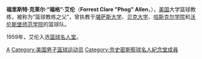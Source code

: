 {{Infobox Person
|name        = 福里斯特·克莱尔·福格·艾伦<br />Forrest Clare "Phog" Allen
|image       = 
|alt         = 
|caption     = 福格·艾伦雕像
|birth_date  = 1885年11月18日
|birth_place = [[密苏里州|密苏里州]][[詹姆斯波特_(密苏里州)|詹姆斯波特]]
|death_date  = 1974年9月16日
|death_place = 
|other_names = 
|known_for   = 
|occupation  = [[籃球|籃球]]教練
|nationality = {{USA}}
}}
'''福里斯特·克莱尔·“福格”·艾伦'''（'''Forrest Clare "Phog" Allen'''，{{bd|1885年|11月18日|1974年|9月16日}}），[[美国|美国]]大学篮球教练，被称为“篮球教练之父”，曾执教于[[堪萨斯大学|堪萨斯大学]]、[[贝克大学|贝克大学]]、[[哈斯克尔学院|哈斯克尔学院]]和[[沃伦斯堡师范学院|沃伦斯堡师范学院]]的篮球队。

1959年，艾伦入选[[篮球名人堂|篮球名人堂]]。

{{Authority control}}
{{US-sport-bio-stub}}

[[Category:美国篮球教练|A]]
[[Category:美国男子篮球运动员|Category:美国男子篮球运动员]]
[[Category:奈史密斯籃球名人紀念堂成員|Category:奈史密斯籃球名人紀念堂成員]]
